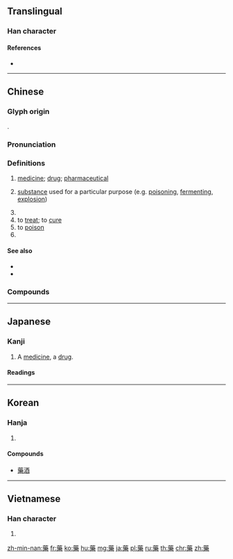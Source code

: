{{character info/new}}
{{also|薬|药}}
==Translingual==
{{Han simplified forms|藥|薬|药}}

===Han character===
{{Han char|rn=140|rad=艸|as=15|sn=21|four=44904|canj=TVID|ids=⿱艹樂}}

====References====
* {{Han ref|kx=1065.470|dkj=32341|hdz=53320.110|uh=85E5|ud=34277|bh=C3C4|bd=50116}}

----

==Chinese==
{{zh-forms|s=药|alt=葯,薬,𤂼,𣛙}}

===Glyph origin===
{{Han etym}}
{{Han compound|ls=psc|alt1=艹|艸|樂|c1=s|c2=p|t1=grass}}.

===Pronunciation===
{{zh-pron
|m=yào,er=y
|m-s=yuo2
|c=joek6,ngok6
|c_note=ngok6 - surname
|h=pfs=yo̍k
|md=iŏh
|mn=qz,tw,xm:io̍k/zz:ia̍k/qz,tw,xm,zz:io̍h
|mn_note=io̍k/ia̍k - literary; io̍h - vernacular
|mn-t=iêh8/ioh8
|mn-t_note=iêh8 - Chaozhou; ioh8 - Shantou
|w=5hhiaq
|mc=y
|oc=y
|cat=n
}}

===Definitions===
{{zh-hanzi}}

# [[medicine]]; [[drug]]; [[pharmaceutical]]
#: {{zh-x|吃藥|to take the '''medicine'''; [slang] to take illicit drugs}}
# [[substance]] used for a particular purpose (e.g. [[poisoning]], [[fermenting]], [[explosion]])
#: {{zh-x|下藥|to poison}}
# {{zh-abbrev|芍藥}}
# to [[treat]]; to [[cure]]
# to [[poison]]
# {{surname|lang=zh}}

====See also====
* {{zh-l|醫學|(field of) medicine}}
* {{zh-l|醫生|doctor}}

===Compounds===
{{zh-der|藥材|藥物|中藥|中藥材|藥補|藥草|藥叉|藥茶|藥單|藥單兒|藥典|藥店|藥餌|藥方|藥方兒|藥房|藥粉|藥膏|藥罐子|藥劑|藥檢|藥勁兒|藥酒|藥理|藥力|藥棉|藥麵|藥麵兒|藥捻子|藥捻兒|藥碾子|藥農|藥片|藥片兒|藥品|藥鋪|藥膳|藥石|藥水|藥水兒|藥丸|藥丸兒|藥味|藥味兒|藥箱|藥效|藥械|藥性|藥學|藥引子|藥皂|藥渣|藥渣兒|芍藥|山藥|補益藥|解表藥|清熱藥|瀉下藥|溫裡藥|利濕藥|芳香化濕藥|行氣藥|祛風藥|活血祛瘀藥|止血藥|平肝藥|安神藥|固澀藥|消導藥|抗瘧藥|驅蟲藥|上藥|下藥|不可救藥|不死藥|不老藥|不藥而癒|不龜手藥|不龜藥|中藥偏方|中藥鋪|丸藥|丹藥|乳藥求死|二和藥|仙藥|仰藥|偽藥|傷藥|入藥|內服藥|刀創藥|劇藥|劣藥|勿藥|勿藥有喜|勿藥而愈|取藥|吃後悔藥|吃槍藥|吃藥|吃錯藥|嘗藥|國藥|土藥|坐藥|外用藥|多蒙藥石|奉藥|妙藥|安眠藥|安胎藥|官料藥|家山藥|對症下藥|山藥蛋|工礦炸藥|彈藥|後悔藥兒|心藥|悍藥|懵藥|成藥|打藥|抓藥|投藥|抗憂鬱藥|抗藥性|採藥|換藥|撮藥|擦俊藥|救藥|敷藥|方藥|早占勿藥|春藥|服藥|木芍藥|本草藥學|果子藥|棉花火藥|止痛藥|毒藥|毒藥苦口|沒藥|洋藥|洴澼藥|消毒藥|消炎藥|涼藥|湯藥|漢藥方|瀉藥|火藥|火藥庫|炸藥|烏藥|無可救藥|無煙火藥|無藥可救|煎藥|熟藥|熬藥|熱藥|特效藥|牽機藥|狂藥|狗皮膏藥|狼虎藥|猛藥|生藥|生藥局|白兔擣藥|白藥|票房毒藥|禁藥|科學中藥|紅藥|紅藥水|紫藥水|腐腸之藥|膏藥|膏藥油子|良藥|良藥苦口|芍藥花|草藥|草頭藥|蒙汗藥|蒙藥|藥到回春|藥到病除|藥劑師|藥包|藥吊子|藥商|藥壺|藥害|藥局|藥師|藥師佛|藥師節|藥廠|藥性氣|藥末|藥死|藥殺|藥汁|藥法|藥浴|藥物中毒|藥物學|藥物成癮|藥物治療|藥獸|藥王|藥王菩薩|藥用|藥用植物|藥疹|藥癮|藥發傀儡|藥石之言|藥石罔效|藥筒|藥箭|藥籠中物|藥籤|藥線|藥罐|藥膛|藥行|藥衡|藥衣子|藥袋|藥裹關心|藥言|藥貼|藥量|藥錠|藥頭|藥食同源|藥餅|藥骰|行藥|補藥|製藥|西藥|解藥|試藥|賣膏藥的|贖藥|農藥|迷幻藥|迷藥|避孕藥|配藥|配藥師|酒藥|醫藥|醫藥分業|醫藥費|釉藥|金瘡藥|開藥方|阿仙藥|雲南白藥|靈丹妙藥|靈丹聖藥|靈藥|韓康賣藥|風藥|飛騰之藥|鹿門采藥|麵子藥|麻藥|麻醉藥品|黃色炸藥|黑色火藥}}

----

==Japanese==

===Kanji===
{{ja-kanji|grade=uc|rs=艸15|style=ky|shin=薬}}

# A [[medicine]], a [[drug]].

====Readings====
{{ja-readings
|on=[[やく]] (yaku)
|kun=[[くすり]] (kusuri)
}}

----

==Korean==

===Hanja===
{{ko-hanja|hangeul=약|eumhun=|rv=yak|mr=yak|y=yak}}

# {{defn|lang=ko|sort=艸15}}

====Compounds====
* [[藥酒]]

----

==Vietnamese==

===Han character===
{{vi-hantu|[[dược]], [[ước]]|rs=艸15}}

# {{defn|lang=vi|sort=艸15}}

[[zh-min-nan:藥]]
[[fr:藥]]
[[ko:藥]]
[[hu:藥]]
[[mg:藥]]
[[ja:藥]]
[[pl:藥]]
[[ru:藥]]
[[th:藥]]
[[chr:藥]]
[[zh:藥]]